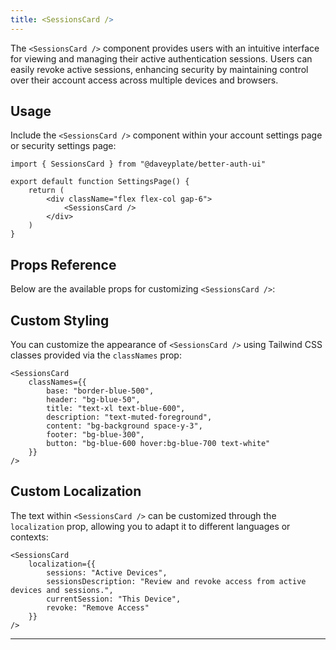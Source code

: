 ```yaml
---
title: <SessionsCard />
---
```


The `<SessionsCard />` component provides users with an intuitive interface for viewing and managing their active authentication sessions. Users can easily revoke active sessions, enhancing security by maintaining control over their account access across multiple devices and browsers.

## Usage

Include the `<SessionsCard />` component within your account settings page or security settings page:

```tsx
import { SessionsCard } from "@daveyplate/better-auth-ui"

export default function SettingsPage() {
    return (
        <div className="flex flex-col gap-6">
            <SessionsCard />
        </div>
    )
}
```

## Props Reference

Below are the available props for customizing `<SessionsCard />`:

<AutoTypeTable path="../src/components/settings/sessions-card.tsx" name="SettingsCardProps" />

## Custom Styling

You can customize the appearance of `<SessionsCard />` using Tailwind CSS classes provided via the `classNames` prop:

```tsx
<SessionsCard
    classNames={{
        base: "border-blue-500",
        header: "bg-blue-50",
        title: "text-xl text-blue-600",
        description: "text-muted-foreground",
        content: "bg-background space-y-3",
        footer: "bg-blue-300",
        button: "bg-blue-600 hover:bg-blue-700 text-white"
    }}
/>
```

## Custom Localization

The text within `<SessionsCard />` can be customized through the `localization` prop, allowing you to adapt it to different languages or contexts:

```tsx
<SessionsCard
    localization={{
        sessions: "Active Devices",
        sessionsDescription: "Review and revoke access from active devices and sessions.",
        currentSession: "This Device",
        revoke: "Remove Access"
    }}
/>
```

---